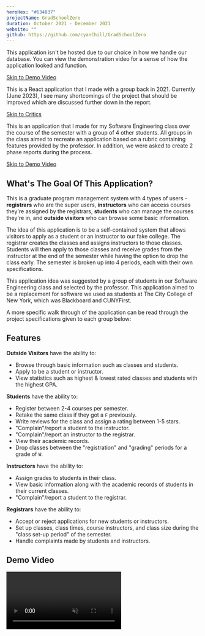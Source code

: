 ```yaml
---
heroHex: "#634837"
projectName: GradSchoolZero
duration: October 2021 - December 2021
website: ""
github: https://github.com/cyanChill/GradSchoolZero
---
```


<MdxNotice>
  This application isn't be hosted due to our choice in how we handle our
  database. You can view the demonstration video for a sense of how the
  application looked and function.

  <a href="#demo-video">Skip to Demo Video</a>
</MdxNotice>

<MdxNotice>
  This is a React application that I made with a group back in 2021. Currently (June 2023), I see many shortcomings of the project that should be improved which are discussed further down in the report.

  <a href="#critics-i-have-from-the-present-june-2023">Skip to Critics</a>
</MdxNotice>

This is an application that I made for my Software Engineering class over the course of the semester with a group of 4 other students. All groups in the class aimed to recreate an application based on a rubric containing features provided by the professor. In addition, we were asked to create 2 phase reports during the process.

<a href="#demo-video">Skip to Demo Video</a>

## What's The Goal Of This Application?

This is a graduate program management system with 4 types of users - **registrars** who are the super users, **instructors** who can access courses they're assigned by the registrars, **students** who can manage the courses they're in, and **outside visitors** who can browse some basic information.

The idea of this application is to be a self-contained system that allows visitors to apply as a student or an instructor to our fake college. The registrar creates the classes and assigns instructors to those classes. Students will then apply to those classes and receive grades from the instructor at the end of the semester while having the option to drop the class early. The semester is broken up into 4 periods, each with their own specifications.

This application idea was suggested by a group of students in our Software Engineering class and selected by the professor. This application aimed to be a replacement for software we used as students at The City College of New York, which was Blackboard and CUNYFirst.

A more specific walk through of the application can be read through the project specifications given to each group below:

<MdxEmbedPDF
  src="/projects/gradschoolzero/specifications.pdf"
  docName="Full Specifications"
/>

## Features

**Outside Visitors** have the ability to:

- Browse through basic information such as classes and students.
- Apply to be a student or instructor.
- View statistics such as highest & lowest rated classes and students with the highest GPA.

**Students** have the ability to:

- Register between 2-4 courses per semester.
- Retake the same class if they got a `F` previously.
- Write reviews for the class and assign a rating between 1-5 stars.
- "Complain"/report a student to the instructor.
- "Complain"/report an instructor to the registrar.
- View their academic records.
- Drop classes between the "registration" and "grading" periods for a grade of `W`.

**Instructors** have the ability to:

- Assign grades to students in their class.
- View basic information along with the academic records of students in their current classes.
- "Complain"/report a student to the registrar.

**Registrars** have the ability to:

- Accept or reject applications for new students or instructors.
- Set up classes, class times, course instructors, and class size during the "class set-up period" of the semester.
- Handle complaints made by students and instructors.

## Demo Video

<video src="/projects/gradschoolzero/demo.mp4" controls muted />

## Reports

For this project, we had to write 2 phase reports to replicate what we would possibly be doing once we have a job in Computer Science.

The goal of **Phase Report 1** is to provide the software requirement specifications for our application. We outline what we'll potentially be using to create the application based on the specifications provided to us. We had to provide some use case diagrams and go over the use cases for each type of user in our application.

<MdxEmbedPDF
  src="/projects/gradschoolzero/phase-1-report.pdf"
  docName="Phase 1 Report"
/>

The goal of **Phase Report 2** is to act as a design report. This includes providing use case analysis on features we'll have on our application along with detailed diagrams and design ideas for them. In addition, we have to provide some mockups of the views the user will see.

<MdxEmbedPDF
  src="/projects/gradschoolzero/phase-2-report.pdf"
  docName="Phase 2 Report"
/>

## Preparation For Building The Application

### Setup

The group I was part of was formed because we all wanted to learn & use React to build this application. This app in turn was built off `create-react-app`.

### Styling

To make things easier, we primarily utilized Bootstrap as the main form of styling our application. In addition, to simplify using Bootstrap, we used the `react-bootstrap` library that contains components that trivialize Bootstrap.

We also sprinkled in some components from Material UI through the `@mui/material` library as well.

Since our styling sense is pretty bad, we made the visual components to be as simple and pleasing as possible with the Bootstrap and Material UI libraries.

### "Server" Structure

Initially, we planned on using an Express server to host the back end, however, after some decision making since most of the people in our group didn't know how to use React, we decided mock what we did on the server in the client to allow our group to focus on learning React.

### Database

For our database, to make things simpler, we used a JSON file and used the `json-server` library to make the JSON file act as a database server. For accessing this database, we made "hooks" that interacted with the database directly.

This database server is turned on by running `npm run serve`, which runs the `serve` script which runs `json-server --watch db.json --port 2543`.

## Building The Application

### Protected Routes

To have a multi-page application in React, we have to use the React Router library. We can create protected routes by:

1. Creating a custom component that looks for the current user's authentication state.
2. Passing the user's authentication status into a modified `<Route />` component from `react-router-dom`.
3. Conditionally renders the route based off the user's authentication status.
   - If the user is authenticated, it'll redirect them to the correct route.
   - If the user isn't authenticated, it'll redirect them to the login page.

What we'll get is something like:

```jsx
import { useContext, cloneElement } from "react";
import { Route, Redirect } from "react-router-dom";
import { GlobalContext } from "../../GlobalContext";

const ProtectedRoute = ({ children, location, ...rest }) => {
  const { userHook } = useContext(GlobalContext);
  const { isLoggedIn } = userHook;
  /* Only allow logged in users to access*/
  return (
    <Route
      {...rest}
      render={({ location }) =>
        isLoggedIn ? (
          cloneElement(children, { ...children.props, location })
        ) : (
          <Redirect
            to={{
              pathname: "/login",
              state: { from: location },
            }}
          />
        )
      }
    />
  );
};

export default ProtectedRoute;
```

This general structure can then be replicated to create additional protected routes which allows:

- Only the public to see (ie: unauthenticated users).
- Only the registrar to see.

### Passing Data To Other Pages

How we passed data to other pages (which is mostly suboptimal) is through using `react-router-dom`'s `location` prop in which we passed data through its state.

[`<Redirect />`](https://v5.reactrouter.com/web/api/Redirect/to-object) is a component from `react-router-dom` which allows us to redirect to a different page. It allows the option to pass an object into the `to` prop **containing properties such as the path we want to go to along with state. The state is accessed through `props.location.state`**.

To demonstrate the passage of state through the `location` props, we first show an example of using the `<Redirect />` component to show the passage of state:

```jsx {13-17}
/* A portion from "src/components/RegisterView/Applications/Applicant.js" */

// Imports

const Applicant = () => {
  // Other component logic

  if (successType === "accept") {
    return (
      <Redirect
        to={{
          pathname: "/create/user",
          state: {
            application,
            justification,
            reqJust: reqJust.accept,
          },
        }}
      />
    );
  }

  // Return the rendered component
};
```

Here's then an example of reading the passage of state through the `location` prop:

```jsx {5,10-11}
/* A portion from "src/components/RegisterView/Applications/CreateUserForm.js" */

// Imports

const CreateUserForm = ({ location }) => {
  // Other component logic

  /* Attempt to load information passed via history */
  useEffect(() => {
    if (location.state) {
      const { application: applic, justification, reqJust } = location.state;

      const { id, name, email, type } = applic;

      if (location.state) {
        setInputInfo({ applic, id, name, email, type, justification, reqJust });
        setUserInfo((prev) => ({
          ...prev,
          name,
          email: `${name.replace(/\s/g, "").toLowerCase()}@gradschoolzero.edu`,
          type,
        }));
      }
    }
  }, []);

  // Return the rendered component
};
```

### Our "Hooks"

We designed many "hooks" to interact with our database and to act like a server. We created "hooks" such as:

- **useApplicationFetch**: This is a "hook" that handles all the logic related to the applications from outside users that want to be a student or instructor in our college directly from our database. This contains functions to help with application-related logic seen on the client including adding & removing an application to/from the database.
- **useComplaintsFetch**: This is a "hook" that handles all the logic related to the complaints dealt with by the Registrar. This "hook" contains functions to resolve complaints that are handled by the Registrar along with getting all the complaints in our database.
- **useCourseFetch**: This is a "hook" that handles all the logic related to all the course logic required by the registrar, instructors, and students. It contains functions to:
  - Allow the registrar to add, delete, and cancel a course.
  - Allow the students to enroll & drop a course along with waitlist logic.
  - Allow the instructors to add students to the course from the waitlist or reject them from the waitlist. In addition, it lets them assign grades.
  - Get all courses, their "instances" (its occurrence it each semester), the class GPA, class rating,
- **useInfractions**: This is a "hook" that handles all the logic related to assigning warnings and suspensions. It contains functions to manage warnings & suspensions on users, submitting complaints, and getting information about warnings & suspensions for a specific user.
- **useInstructorFetch**: This is a "hook" that handles all the logic related to managing instructors and getting their information. It contains functions to:
  - Allow the Registrar to manage the instructors by firing, suspending, or warning them based on their status within the college.
  - Managing instructors that are potentially suspicious automatically through their class GPA or ratings.
  - Get their average rating based on the courses they taught.
- **useReviewFetch**: This is a "hook" that handles all the logic related to the adding reviews for a class of an instructor.
- **useTabooFetch**: This is a "hook" that handles all the logic related to "taboo" words which are usually found in reviews. This contains functions to allow the Registrar to add and delete taboo words along with automatically censoring taboo words in reviews made by students.
- **useTermInfo**: This is a "hook" that handles all the logic related to changing of periods in a semester. This contains functions for the Registrar which allows them to change the current semester period (from the 4 available periods) along with getting information about the current and next semester periods.
  - The function that changes the current semester period has logics that run on the occurrence of changed periods such as updating instructor ratings, warning instructors for bad or suspicious behaviors, updating student GPAs, expelling students, suspending students, and updating class ratings during the "set-up period".
- **useUserFetch**: This is a "hook" that handles all the logic related to users. It contains functions to:
  - Handling authentication for all users.
  - Updating user information such as passwords.
  - Getting student information such as overall GPA and semester GPA.
  - Handling actions that'll be apply to students conditionally such as expelling students that failed a course twice.
  - Getting information on students with the top 3 GPA.
  - Allowing students to register for graduation.

## Critics I Have From The Present (June 2023)

### Database

Running the database primarily off a JSON file and using `json-server` to mock is pretty suboptimal.

### Unhashed Passwords

Related to the database, we currently store unhashed passwords. This is a big security problem as if our database gets exposed - which is what we have currently as this file is stored in our GitHub repository to allow for playing around with our application.

### Can't Be Installed

A current problem I face when trying to install this application with my current Node.js version (v18.16) is that I get some errors from trying to install the dependencies the application needs.

### Lack Of A Back End

One of the major gripes that I have is the lack of a back-end server that our application calls to in order to do database-related actions. This relates back to my database critic from earlier as in addition to that, database action should occur in the back end for security. This lack of a back end caused me to create a work-around to mock this behavior which was through a bunch of "hooks", which in retrospect, created a lot of spaghetti code.

## Bright Side Of This Application

However, even with these critics, I'm happy with what I was able to accomplish with my group as we managed to create a working application. Compared to previous projects that I worked on, this was the biggest to date and the most complex.

## Improvements That Should Be done

### Using An Actual Database

To move off using primarily a JSON file as our database, we should use something more established like:

1. A SQL database such as PostgreSQL and use something like SQLite locally for testing & development.
2. A NoSQL database such as MongoDB if we want to have something more JSON-like (similar to what we had originally).

### Hashing Passwords

One of the problems that can be easily fixed is the passwords of users of our application being unhashed. This can simply be fixed by using the `bcrypt` library to hash the passwords for us. This issue mainly occurred due to a specification where when we accept an application, we have to create an account for the new user or instructor and send them their email and password to access more features of the GradSchoolZero application as an authenticated user.

### Moving The "Server" Logic To An Actual Server

This is mainly to split up the code and make the client file directory look cleaner. This also allows for refactoring of the code to get rid of the "spaghetti" nature that I found prior to having the "server" be in the form of "hooks". This also allows us to secure our manipulation of the database as prior, it was done on the client, which isn't the best idea.

### Updating The Tech Stack

This follows the idea of moving our "server" logic to an actual server. Instead of doing this, we could try something new and modern like Next.js which allows us to write "server" code through its API routes feature.

## Overall Learnings

1. Time management and organization for working on a big project.
2. Creating phase reports to demonstrate our ideas and to give progress.
3. Creating a giant application based off some specifications.

